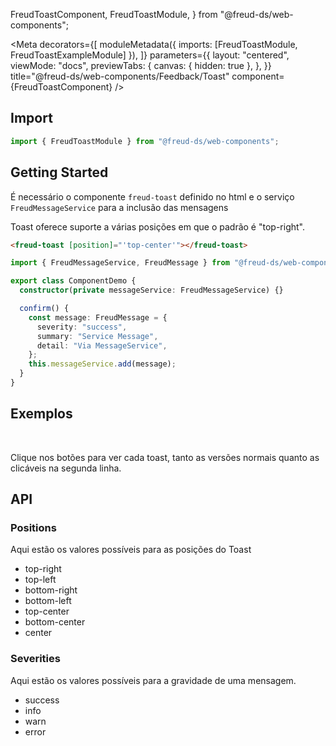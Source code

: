   FreudToastComponent,
  FreudToastModule,
} from "@freud-ds/web-components";

<Meta
  decorators={[
    moduleMetadata({ imports: [FreudToastModule, FreudToastExampleModule] }),
  ]}
  parameters={{
    layout: "centered",
    viewMode: "docs",
    previewTabs: {
      canvas: { hidden: true },
    },
  }}
  title="@freud-ds/web-components/Feedback/Toast"
  component={FreudToastComponent}
/>

<FreudHeaderComponent
  title="Toast"
  description="O Toast é um aviso que fornece um feedback simples sobre uma operação em uma pequena mensagem."
/>

## <a id="importing"></a>Import

```ts
import { FreudToastModule } from "@freud-ds/web-components";
```

## Getting Started

É necessário o componente `freud-toast` definido no html e o serviço `FreudMessageService` para a inclusão das mensagens

Toast oferece suporte a várias posições em que o padrão é "top-right".

```html
<freud-toast [position]="'top-center'"></freud-toast>
```

```ts
import { FreudMessageService, FreudMessage } from "@freud-ds/web-components";

export class ComponentDemo {
  constructor(private messageService: FreudMessageService) {}

  confirm() {
    const message: FreudMessage = {
      severity: "success",
      summary: "Service Message",
      detail: "Via MessageService",
    };
    this.messageService.add(message);
  }
}
```

## <a id="exemplos"></a> Exemplos

<br />

Clique nos botões para ver cada toast, tanto as versões normais quanto as clicáveis na segunda linha.

<Canvas>
  <Story story={Default} />
</Canvas>

## API

### Positions

Aqui estão os valores possíveis para as posições do Toast

- top-right
- top-left
- bottom-right
- bottom-left
- top-center
- bottom-center
- center

### Severities

Aqui estão os valores possíveis para a gravidade de uma mensagem.

- success
- info
- warn
- error

<ArgsTable of={FreudToastComponent} />

